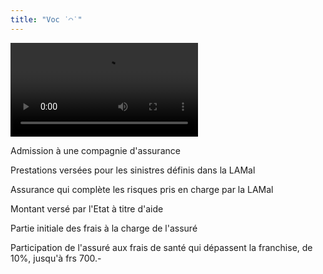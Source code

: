 ```yaml
---
title: "Voc ˙◠˙"
---
```


<video controls="controls">
  <source type="video/mp4" src="/video/gta.mp4"></source>
  <p>Your browser does not support the video element.</p>
</video>

<Card title="Affiliation">
  <p>Admission à une compagnie d'assurance</p>
</Card>

<Card title="Prestations de base">
  <p>Prestations versées pour les sinistres définis dans la LAMal</p>
</Card>

<Card title="Assurance complémentaire">
  <p>Assurance qui complète les risques pris en charge par la LAMal</p>
</Card>

<Card title="Subside">
  <p>Montant versé par l'Etat à titre d'aide</p>
</Card>

<Card title="La franchise">
  <p>Partie initiale des frais à la charge de l'assuré</p>
</Card>

<Card title="Quote-part">
  <p>
    Participation de l'assuré aux frais de santé qui dépassent la franchise, de
    10%, jusqu'à frs 700.-
  </p>
</Card>
